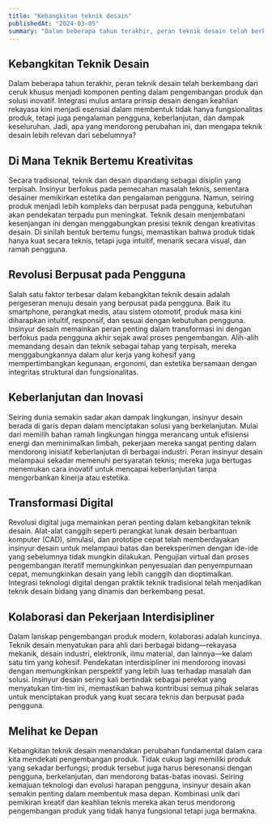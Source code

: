 ```yaml
---
title: "Kebangkitan teknik desain"
publishedAt: "2024-03-05"
summary: "Dalam beberapa tahun terakhir, peran teknik desain telah berkembang dari ceruk khusus menjadi komponen penting dalam pengembangan produk dan solusi inovatif."
---
```


## Kebangkitan Teknik Desain

Dalam beberapa tahun terakhir, peran teknik desain telah berkembang dari ceruk khusus menjadi komponen penting dalam pengembangan produk dan solusi inovatif. Integrasi mulus antara prinsip desain dengan keahlian rekayasa kini menjadi esensial dalam membentuk tidak hanya fungsionalitas produk, tetapi juga pengalaman pengguna, keberlanjutan, dan dampak keseluruhan. Jadi, apa yang mendorong perubahan ini, dan mengapa teknik desain lebih relevan dari sebelumnya?

## Di Mana Teknik Bertemu Kreativitas

Secara tradisional, teknik dan desain dipandang sebagai disiplin yang terpisah. Insinyur berfokus pada pemecahan masalah teknis, sementara desainer memikirkan estetika dan pengalaman pengguna. Namun, seiring produk menjadi lebih kompleks dan berpusat pada pengguna, kebutuhan akan pendekatan terpadu pun meningkat. Teknik desain menjembatani kesenjangan ini dengan menggabungkan presisi teknik dengan kreativitas desain. Di sinilah bentuk bertemu fungsi, memastikan bahwa produk tidak hanya kuat secara teknis, tetapi juga intuitif, menarik secara visual, dan ramah pengguna.

## Revolusi Berpusat pada Pengguna

Salah satu faktor terbesar dalam kebangkitan teknik desain adalah pergeseran menuju desain yang berpusat pada pengguna. Baik itu smartphone, perangkat medis, atau sistem otomotif, produk masa kini diharapkan intuitif, responsif, dan sesuai dengan kebutuhan pengguna. Insinyur desain memainkan peran penting dalam transformasi ini dengan berfokus pada pengguna akhir sejak awal proses pengembangan. Alih-alih memandang desain dan teknik sebagai tahap yang terpisah, mereka menggabungkannya dalam alur kerja yang kohesif yang mempertimbangkan kegunaan, ergonomi, dan estetika bersamaan dengan integritas struktural dan fungsionalitas.

## Keberlanjutan dan Inovasi

Seiring dunia semakin sadar akan dampak lingkungan, insinyur desain berada di garis depan dalam menciptakan solusi yang berkelanjutan. Mulai dari memilih bahan ramah lingkungan hingga merancang untuk efisiensi energi dan meminimalkan limbah, pekerjaan mereka sangat penting dalam mendorong inisiatif keberlanjutan di berbagai industri. Peran insinyur desain melampaui sekadar memenuhi persyaratan teknis; mereka juga bertugas menemukan cara inovatif untuk mencapai keberlanjutan tanpa mengorbankan kinerja atau estetika.

## Transformasi Digital

Revolusi digital juga memainkan peran penting dalam kebangkitan teknik desain. Alat-alat canggih seperti perangkat lunak desain berbantuan komputer (CAD), simulasi, dan prototipe cepat telah memberdayakan insinyur desain untuk melampaui batas dan bereksperimen dengan ide-ide yang sebelumnya tidak mungkin dilakukan. Pengujian virtual dan proses pengembangan iteratif memungkinkan penyesuaian dan penyempurnaan cepat, memungkinkan desain yang lebih canggih dan dioptimalkan. Integrasi teknologi digital dengan praktik teknik tradisional telah menjadikan teknik desain bidang yang dinamis dan berkembang pesat.

## Kolaborasi dan Pekerjaan Interdisipliner

Dalam lanskap pengembangan produk modern, kolaborasi adalah kuncinya. Teknik desain menyatukan para ahli dari berbagai bidang—rekayasa mekanik, desain industri, elektronik, ilmu material, dan lainnya—ke dalam satu tim yang kohesif. Pendekatan interdisipliner ini mendorong inovasi dengan memungkinkan perspektif yang lebih luas terhadap masalah dan solusi. Insinyur desain sering kali bertindak sebagai perekat yang menyatukan tim-tim ini, memastikan bahwa kontribusi semua pihak selaras untuk menciptakan produk yang kuat secara teknis dan berpusat pada pengguna.

## Melihat ke Depan

Kebangkitan teknik desain menandakan perubahan fundamental dalam cara kita mendekati pengembangan produk. Tidak cukup lagi memiliki produk yang sekadar berfungsi; produk tersebut juga harus beresonansi dengan pengguna, berkelanjutan, dan mendorong batas-batas inovasi. Seiring kemajuan teknologi dan evolusi harapan pengguna, insinyur desain akan semakin penting dalam membentuk masa depan. Kombinasi unik dari pemikiran kreatif dan keahlian teknis mereka akan terus mendorong pengembangan produk yang tidak hanya fungsional tetapi juga bermakna.